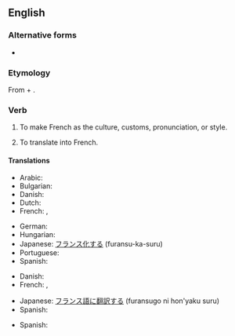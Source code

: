 ==English==

===Alternative forms===
* {{l|en|gallicise}} {{qualifier|non-Oxford British spelling}}

===Etymology===
From {{etyl|la|en}} {{m|la|Gallicus||French}} + {{m|en|-ize}}.

===Verb===
{{en-verb|galliciz}}

# {{lb|en|transitive}} To make French as the culture, customs, pronunciation, or style.
# {{lb|en|transitive}} To translate into French.

====Translations====
{{trans-top|to make French as the culture, customs, pronunciation, or style}}
* Arabic: {{t|ar|فَرْنَسَ}}
* Bulgarian: {{t|bg|пофренчвам|sc=Cyrl}}
* Danish: {{t+|da|forfranske}}
* Dutch: {{t+|nl|verfransen}}
* French: {{t|fr|faire français}}, {{t+|fr|franciser}}
{{trans-mid}}
* German: {{t+|de|französisieren}}
* Hungarian: {{t|hu|elfranciásít}}
* Japanese: [[フランス化]]する (furansu-ka-suru)
* Portuguese: {{t|pt|afrancesar}}
* Spanish: {{t+|es|afrancesar}}
{{trans-bottom}}

{{trans-top|to translate into French}}
* Danish: {{t|da|oversætte til fransk}}
* French: {{t|fr|traduire en français}}, {{t+|fr|franciser}}
{{trans-mid}}
* Japanese: [[フランス語]]に[[翻訳する]] (furansugo ni hon'yaku suru)
* Spanish: {{t|es|traducir en francés}}
{{trans-bottom}}

{{checktrans-top}}
* Spanish: {{t-check|es|galicizar}}
{{trans-mid}}
{{trans-bottom}}